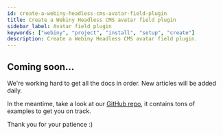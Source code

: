 ```yaml
---
id: create-a-webiny-headless-cms-avatar-field-plugin
title: Create a Webiny Headless CMS avatar field plugin
sidebar_label: Avatar field plugin
keywords: ["webiny", "project", "install", "setup", "create"]
description: Create a Webiny Headless CMS avatar field plugin.
---
```


## Coming soon...

We're working hard to get all the docs in order. New articles will be added daily.

In the meantime, take a look at our [GitHub repo](https://github.com/webiny/webiny-js), it contains tons of examples to get you on track.

Thank you for your patience :)

